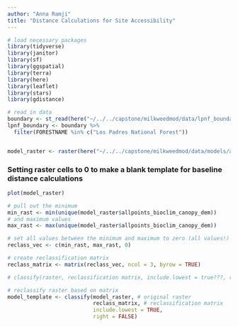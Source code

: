 ```yaml
---
author: "Anna Ramji"
title: "Distance Calculations for Site Accessibility"
---
```



```r
# load necessary packages
library(tidyverse)
library(janitor)
library(sf)
library(ggspatial)
library(terra)
library(here)
library(leaflet)
library(stars)
library(gdistance)
```


```r
# read in data
boundary <- st_read(here("~/../../capstone/milkweedmod/data/lpnf_boundary_data/S_USA_AdministrativeForest.gdb/"))
lpnf_boundary <- boundary %>% 
  filter(FORESTNAME %in% c("Los Padres National Forest"))


model_raster <- raster(here("~/../../capstone/milkweedmod/data/models/allpoints_bioclim_canopy_dem.tif"))

```



### Setting raster cells to 0 to make a blank template for baseline distance calculations 


```r

plot(model_raster)

# pull out the minimum
min_rast <- min(unique(model_raster$allpoints_bioclim_canopy_dem))
# and maximum values 
max_rast <- max(unique(model_raster$allpoints_bioclim_canopy_dem))

# set all values between the minimum and maximum to zero (all values!)
reclass_vec <- c(min_rast, max_rast, 0)

# create reclassification matrix
reclass_matrix <- matrix(reclass_vec, ncol = 3, byrow = TRUE)

# classify(raster, reclassification matrix, include.lowest = true???, right = NA)

# reclassify raster based on matrix
model_template <- classify(model_raster, # original raster
                           reclass_matrix, # reclassification matrix
                           include.lowest = TRUE,
                           right = FALSE)

```

